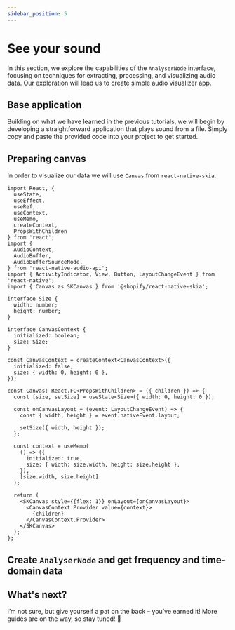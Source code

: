 ```yaml
---
sidebar_position: 5
---
```



# See your sound

In this section, we explore the capabilities of the `AnalyserNode` interface, focusing on techniques for extracting, processing, and visualizing audio data.
Our exploration will lead us to create simple audio visualizer app.

## Base application

Building on what we have learned in the previous tutorials, we will begin by developing a straightforward application that plays sound from a file.
Simply copy and paste the provided code into your project to get started.


<InteractiveExample component={BaseApp} src={BaseAppSrc} />

## Preparing canvas

In order to visualize our data we will use `Canvas` from `react-native-skia`.

```tsx
import React, {
  useState,
  useEffect,
  useRef,
  useContext,
  useMemo,
  createContext,
  PropsWithChildren
} from 'react';
import {
  AudioContext,
  AudioBuffer,
  AudioBufferSourceNode,
} from 'react-native-audio-api';
import { ActivityIndicator, View, Button, LayoutChangeEvent } from 'react-native';
import { Canvas as SKCanvas } from '@shopify/react-native-skia';

interface Size {
  width: number;
  height: number;
}

interface CanvasContext {
  initialized: boolean;
  size: Size;
}

const CanvasContext = createContext<CanvasContext>({
  initialized: false,
  size: { width: 0, height: 0 },
});

const Canvas: React.FC<PropsWithChildren> = ({ children }) => {
  const [size, setSize] = useState<Size>({ width: 0, height: 0 });

  const onCanvasLayout = (event: LayoutChangeEvent) => {
    const { width, height } = event.nativeEvent.layout;

    setSize({ width, height });
  };

  const context = useMemo(
    () => ({
      initialized: true,
      size: { width: size.width, height: size.height },
    }),
    [size.width, size.height]
  );

  return (
    <SKCanvas style={{flex: 1}} onLayout={onCanvasLayout}>
      <CanvasContext.Provider value={context}>
        {children}
      </CanvasContext.Provider>
    </SKCanvas>
  );
};
```


<InteractiveExample component={Canvas} src={CanvasSrc} />

## Create `AnalyserNode` and get frequency and time-domain data

## What's next?

I’m not sure, but give yourself a pat on the back – you’ve earned it! More guides are on the way, so stay tuned! 🎼
